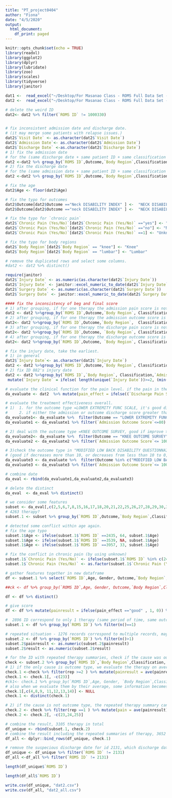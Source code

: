 ```yaml
---
title: "PT_project0404"
author: "Fiona"
date: "4/5/2020"
output:
  html_document:
    df_print: paged
---
```

```r
knitr::opts_chunk$set(echo = TRUE)
library(readxl)
library(ggplot2)
library(dplyr)
library(lubridate)
library(zoo)
library(scales)
library(tidyverse)
library(janitor)
```

```r
dat1 <-  read_excel("~/Desktop/For Masanao Class - ROMS Full Data Set - March 19th, 2019 Upload.xlsx",sheet = 1)
dat2 <-  read_excel("~/Desktop/For Masanao Class - ROMS Full Data Set - March 19th, 2019 Upload.xlsx",sheet = 2)

```

```r
# delete the weird ID 
dat2<- dat2 %>% filter(`ROMS ID` != 1000330)


# fix inconsistent admission date and discharge date.
# (it may merge some patients with relapse issues.)
dat2$`Visit Date` <- as.character(dat2$`Visit Date`)
dat2$`Admission Date`<- as.character(dat2$`Admission Date`)
dat2$`Discharge Date` <-as.character(dat2$`Discharge Date`)
# 1) fix the admission date
# for the (same discharge date + same patient ID + same classification + same body region + same outcome type)
dat2 <-dat2 %>% group_by(`ROMS ID`,Outcome,`Body Region`,Classification, `Discharge Date`) %>% mutate(`Admission Date` = ifelse(length(unique(`Admission Date`)) >=2, min(`Admission Date`),`Admission Date`))
# 2) fix the discharge date
# for the (same admission date + same patient ID + same classification + same body region + same outcome type)
dat2 <-dat2 %>% group_by(`ROMS ID`,Outcome,`Body Region`,Classification, `Admission Date`) %>% mutate(`Discharge Date` = ifelse(length(unique(`Discharge Date`)) >=2, max(`Discharge Date`),`Discharge Date`))
```
```r
# fix the age
dat2$Age <- floor(dat2$Age) 

# fix the typo for outcomes
dat2$Outcome[dat2$Outcome =="Neck DISABILITY INDEX" ] <-  "NECK DISABILITY INDEX"
dat2$Outcome[dat2$Outcome =="neck DISABILITY INDEX" ] <-  "NECK DISABILITY INDEX"

# fix the typo for `chronic pain`
dat2$`Chronic Pain (Yes/No)`[dat2$`Chronic Pain (Yes/No)` =="yes"] <- "Yes"
dat2$`Chronic Pain (Yes/No)`[dat2$`Chronic Pain (Yes/No)` =="no"] <- "No"
dat2$`Chronic Pain (Yes/No)`[dat2$`Chronic Pain (Yes/No)` ==1] <- "Unknown"

# fix the typo for body regions
dat2$`Body Region`[dat2$`Body Region` == "knee"] <- "Knee"
dat2$`Body Region`[dat2$`Body Region` == "lumbar"] <- "Lumbar"

# remove the duplicated rows and select some columns.
#dat2 <- dat2 %>% distinct() 

require(janitor)
dat2$`Injury Date` <- as.numeric(as.character(dat2$`Injury Date`))
dat2$`Injury Date` <- janitor::excel_numeric_to_date(dat2$`Injury Date`, date_system = "modern")
dat2$`Surgery Date` <- as.numeric(as.character(dat2$`Surgery Date`))
dat2$`Surgery Date` <- janitor::excel_numeric_to_date(dat2$`Surgery Date`, date_system = "modern")
```

```r
#### fix the inconsistency of beg and final score
# 1) after grouping, if for one therapy the admission pain score is not consistent, use the first visit pain score.
dat2 <- dat2 %>%group_by(`ROMS ID`,Outcome,`Body Region`, Classification,`Admission Date`,`Discharge Date`) %>% mutate(`Admission Pain` = ifelse( length(unique(`Admission Pain`))>=2, (first(`Visit Pain Score`) ), `Admission Pain` ))
# 2) after grouping, if for one therapy the admission outcome score is not consistent, use the first visit outcome score.
dat2<- dat2 %>%group_by(`ROMS ID`,Outcome,`Body Region`,  Classification,`Admission Date`,`Discharge Date`) %>% mutate(`Admission Outcome Score` = ifelse( length(unique(`Admission Outcome Score`))>=2, (first(`Visit Outcome Score`) ), `Admission Outcome Score` ))
# 3) after grouping, if for one therapy the discharge pain score is not consistent, use the last visit pain score.
dat2<- dat2 %>%group_by(`ROMS ID`,Outcome, `Body Region`, Classification,`Admission Date`,`Discharge Date`) %>% mutate(`Discharge Pain Score`= ifelse( length(unique(`Discharge Pain Score`))>=2, (last(`Visit Pain Score`) ), `Discharge Pain Score` ))
# 4) after grouping, if for one therapy the discharge outcome score is not consistent, use the last visit discharge outcome score.
dat2<- dat2 %>%group_by(`ROMS ID`,Outcome, `Body Region`, Classification,`Admission Date`,`Discharge Date`) %>% mutate(`Discharge Outcome Score`= ifelse( length(unique(`Discharge Outcome Score`))>=2, (last(`Visit Outcome Score`) ), `Discharge Outcome Score` ))

# fix the injury date, take the earliest.
# 1) in general
dat2$`Injury Date`<- as.character(dat2$`Injury Date`)
dat2 <- dat2 %>%group_by(`ROMS ID`,Outcome,`Body Region`, Classification,`Admission Date`,`Discharge Date`) %>% mutate(`Injury Date` = ifelse( length(unique(`Injury Date`))>=2, (min(`Injury Date`) ), `Injury Date` ))
# 2) fix ID 882's injury date
dat2 <- dat2 %>%group_by(`ROMS ID`,`Body Region`, Classification,`Admission Date`,`Discharge Date`)%>% 
 mutate(`Injury Date` = ifelse( length(unique(`Injury Date`))>=2, (min(`Injury Date`) ), `Injury Date` ))

```

```r
# evaluate the clinical function for the pain level. if the pain in the last decreases at least 2 or from less than 2 to 0, we say it's good therapy, otherwise, bad therapy.
da_evaluate <- dat2  %>% mutate(pain_effect = ifelse((`Discharge Pain Score`-`Admission Pain`) <= -2 & `Admission Pain` >= 2, "good",ifelse(`Admission Pain` < 2 &`Discharge Pain Score`==0, "good","bad" )))

# evaluate the treatment effectiveness overall.
# 1)  1. for the outcome type =LOWER EXTREMITY FUNC SCALE, it's good discharge outcome score if `improve >= 9` or from >71 to max80.
#     2. if either the admission or outcome discharge score greater than 80 (the standard scale for this type), remove.
da_evaluate1<- da_evaluate %>%  filter(Outcome == "LOWER EXTREMITY FUNC SCALE") %>% mutate(effect_all = ifelse(`Admission Outcome Score`<71 & (`Discharge Outcome Score`-`Admission Outcome Score`) >= 9, "good", ifelse(`Admission Outcome Score`>=71 & `Discharge Outcome Score`==80, "good", "bad"))) #%>% filter(`Admission Outcome Score`<=80 & da$`Discharge Outcome Score` <=80)
da_evaluate1 <- da_evaluate1 %>% filter(`Admission Outcome Score`<=80) %>% filter(`Discharge Outcome Score` <=80) 

# 2) deal with the outcome type =KNEE OUTCOME SURVEY, good if improve >= 9 or improve from >91 to 100, otherwise, bad.
da_evaluate2<- da_evaluate %>%  filter(Outcome == "KNEE OUTCOME SURVEY") %>% mutate(effect_all = ifelse(`Admission Outcome Score`<91 & (`Discharge Outcome Score`-`Admission Outcome Score`) >= 9, "good", ifelse(`Admission Outcome Score`>=91 & `Discharge Outcome Score`==100, "good", "bad"))) 
da_evaluate2 <- da_evaluate2 %>% filter(`Admission Outcome Score`<= 100) %>% filter(`Discharge Outcome Score` <=100) 

# 3)check the outcome type in "MODIFIED LOW BACK DISABILITY QUESTIONNAIRE","Quick DASH","NECK DISABILITY INDEX"
# (good if decreases more than 10, or decreases from less than 10 to 0, otherwise, bad.)
da_evaluate3 <- da_evaluate %>%  filter(Outcome %in% c("MODIFIED LOW BACK DISABILITY QUESTIONNAIRE","Quick DASH","NECK DISABILITY INDEX")) %>% mutate(effect_all = ifelse(`Admission Outcome Score`>10 & (`Discharge Outcome Score`-`Admission Outcome Score`) <= -10, "good", ifelse(`Admission Outcome Score` <=10 & `Discharge Outcome Score`==0, "good", "bad"))) 
da_evaluate3 <- da_evaluate3 %>% filter(`Admission Outcome Score`<= 100) %>% filter(`Discharge Outcome Score` <=100) 

# combine date
da_eval <- rbind(da_evaluate1,da_evaluate2,da_evaluate3)

# delete the distinct
da_eval  <- da_eval %>% distinct() 

```

```r
# we consider some features
subset <- da_eval[,c(2,5,6,7,8,15,16,17,18,20,21,22,25,26,27,28,29,30,31,32,33,37,38)]
# 4263 therapy?
subset.1 <- subset %>% group_by(`ROMS ID`,Outcome,`Body Region`,Classification, `Admission Date`,`Admission Outcome Score`,`Admission Pain`,`Discharge Date`,`Discharge Outcome Score`,`Discharge Pain Score`, pain_effect, effect_all) %>%  mutate(visit = n(), duration = ymd(`Discharge Date`)-ymd(`Admission Date`),age = Age, Gender = `Sex (1=male, 2=female)`,`Injury Date`,Surgical,`Chronic Pain (Yes/No)`,`Payer Category`)

# detected some conflict within age again.
# fix the age typo
subset.1$Age <- ifelse(subset.1$`ROMS ID` ==2435, 64, subset.1$Age)
subset.1$Age <- ifelse(subset.1$`ROMS ID` ==3539, NA, subset.1$Age)
subset.1$Age <- ifelse(subset.1$`ROMS ID` ==3957, 33, subset.1$Age)

# fix the conflict in chronic pain (by using unknown)
subset.1$`Chronic Pain (Yes/No)` <- ifelse(subset.1$`ROMS ID` %in% c(2435,2920,1418,2739), "Unknown", subset.1$`Chronic Pain (Yes/No)`)
subset.1$`Chronic Pain (Yes/No)` <- as.factor(subset.1$`Chronic Pain (Yes/No)`)

# gather features together in new dataframe
df <- subset.1 %>% select(`ROMS ID`,Age, Gender, Outcome,`Body Region`,Classification, `Admission Date`,`Admission Outcome Score`,`Admission Pain`,`Discharge Date`,`Discharge Outcome Score`,`Discharge Pain Score`, pain_effect, effect_all,visit, duration,`Injury Date`,Surgical,`Chronic Pain (Yes/No)`,`Payer Category`)

##ck <- df %>% group_by(`ROMS ID`,Age, Gender, Outcome,`Body Region`,Classification)%>% filter(n_distinct(`Payer Category`)>1)

df <- df %>% distinct()

# give score 
df <- df %>% mutate(painresult = ifelse(pain_effect =="good" , 1, 0)) %>% mutate(result = ifelse(effect_all =="good" , 1, 0))

#  2896 ID correspond to only 1 therapy (same period of time, same outcome type, same region, same classification)
subset.1 <- df %>% group_by(`ROMS ID`) %>% filter(n()==1)

# repeated situation - 1276 records correspond to multiple records, maybe different outcome, or different other criteria.
subset.2 <- df %>% group_by(`ROMS ID`) %>% filter(n()>1)
subset.2$painresult <- as.numeric(subset.2$painresult)
subset.2$result <- as.numeric(subset.2$result)
```

```r
# for the ID with repeated therapy summaries, check if the cause was outcome type
check <- subset.2 %>% group_by(`ROMS ID`,`Body Region`,Classification, `Admission Date`,`Discharge Date` )%>% mutate(rep = n_distinct(Outcome))
# 1) if the only cause is outcome type, we evaluate the therapy on average. 
check.1 <-check %>% filter(rep >=2 ) %>% mutate(painresult = ave(painresult),  result = ave(result),visit = ave(visit), duration = ave(duration))
check.1 <- check.1[, -c(23)]
#ck1<- check.1 %>% group_by(`ROMS ID`,Age, Gender, `Body Region`,Classification) %>% filter(n_distinct(`Injury Date`)>1)
# also when we evaluate them by their average, some information becomes not valid logically.
check.1[,c(4,8,9, 11,12,13,14)] <- NULL
check.1 <- distinct(check.1)

# 2) if the cause is not outcome type, the repeated therapy summary can imply that 2 therapy exist, whether the same time period or not. we shall keep those lines.
check.2 <- check %>% filter(rep ==1 ) %>% mutate(pain = ave(painresult),  effectiveness = ave(result),visit = ave(visit), duration = ave(duration))
check.2 <- check.2[, -c(23,24,25)]
```


```r
# combine the result, 3105 therapy in total
df_unique <- rbind(subset.1, check.2)
# combine the result including the repeated summaries of therapy, 3652 therapy in total
df_all <- dplyr::bind_rows(df_unique, check.1)

# remove the suspecious discharge date for id 2131, which discharge date is in June,2020
df_unique <- df_unique %>% filter(`ROMS ID` != 2131)
df_all <-df_all %>% filter(`ROMS ID` != 2131)
```

```r
length(df_unique$`ROMS ID`)

length(df_all$`ROMS ID`)
```
```r
write.csv(df_unique, "dat2.csv")
write.csv(df_all, "dat2_all.csv")
```




